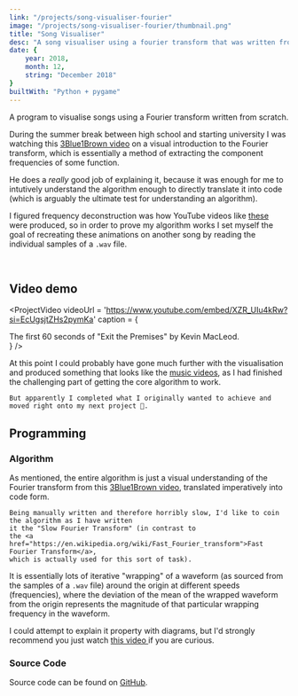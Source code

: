 ```yaml
---
link: "/projects/song-visualiser-fourier"
image: "/projects/song-visualiser-fourier/thumbnail.png"
title: "Song Visualiser"
desc: "A song visualiser using a fourier transform that was written from scratch."
date: {
    year: 2018,
    month: 12,
    string: "December 2018"
}
builtWith: "Python + pygame"
---
```

<p>
    A program to visualise songs using a Fourier transform written from scratch.
</p>

<p>
    During the summer break between high school and starting university I was watching 
    this <a href="https://www.youtube.com/watch?v=spUNpyF58BY">3Blue1Brown video</a> on a visual introduction to the Fourier transform,
    which is essentially a method of extracting the component frequencies of some function.
</p>

<p>
    He does a <i>really</i> good job of explaining it, because it was enough for me to intutively understand the algorithm enough to 
    directly translate it into code (which is arguably the ultimate test for understanding an algorithm).
</p>

<p>
    I figured frequency deconstruction was how YouTube videos like
    <a href="https://www.youtube.com/watch?v=s8XIgR5OGJc"> these </a>
    were produced, so in order to prove my algorithm works I
    set myself the goal of recreating these animations on another song by reading the individual samples of a <code>.wav</code> file.
</p>



<br/>
<h2>
    Video demo
</h2>


<ProjectVideo
    videoUrl = 'https://www.youtube.com/embed/XZR_UIu4kRw?si=EcUgsjtZHs2pymKa'
    caption = {<div
        title="There are other songs that demonstrate this viz better,
                but I needed something that YouTube wouldn't take down.."
    >
        The first 60 seconds of "Exit the Premises" by Kevin MacLeod.
    </div>}
/>

<p>
    At this point I could probably have gone much further with the visualisation and produced something
    that looks like the <a href="https://www.youtube.com/watch?v=s8XIgR5OGJc">music videos</a>, as I
    had finished the challenging part of getting the core algorithm to work.

    But apparently I completed what I originally wanted to achieve and moved right onto my next project 🤷.
</p>


<h2 className='mt-12'>
    Programming
</h2>

<h3>
    Algorithm
</h3>
<p>
    As mentioned, the entire algorithm is just a visual understanding of the Fourier transform from
    this <a href="https://www.youtube.com/watch?v=spUNpyF58BY">3Blue1Brown video</a>,
    translated imperatively into code form.

    Being manually written and therefore horribly slow, I'd like to coin the algorithm as I have written
    it the "Slow Fourier Transform" (in contrast to
    the <a href="https://en.wikipedia.org/wiki/Fast_Fourier_transform">Fast Fourier Transform</a>,
    which is actually used for this sort of task).
</p>
<p>
    It is essentially lots of iterative "wrapping" of a waveform (as sourced from the samples of a <code>.wav</code> file)
    around the origin at different speeds (frequencies),
    where the deviation of the mean of the wrapped waveform from the origin represents the magnitude of that
    particular wrapping frequency in the waveform.
</p>
<p>
    I could attempt to explain it property with diagrams, but I'd strongly recommend you just watch 
    <a href="https://www.youtube.com/watch?v=spUNpyF58BY"> this video </a>
    if you are curious.
</p>



<h3>
    Source Code
</h3>
<p>
    Source code can be found on <a href="https://github.com/mattyhempstead/song-visualiser-fourier">GitHub</a>.
</p>


<p>
    
</p>

<h3>

</h3>

<p>

</p>
<p>

</p>

